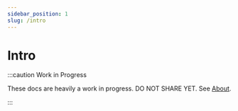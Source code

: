 ```yaml
---
sidebar_position: 1
slug: /intro
---
```


# Intro

:::caution Work in Progress

These docs are heavily a work in progress. DO NOT SHARE YET. See [About](/about).

:::

